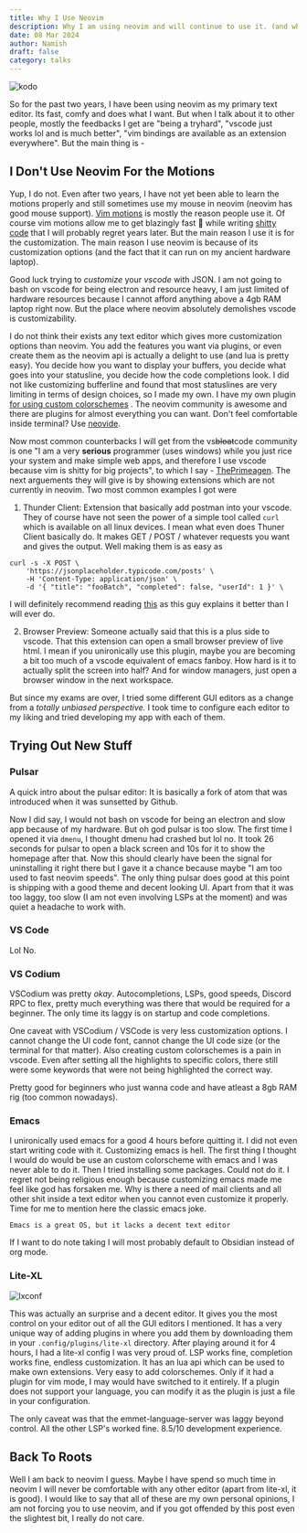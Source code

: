 ```yaml
---
title: Why I Use Neovim 
description: Why I am using neovim and will continue to use it. (and why I can not use other editors)
date: 08 Mar 2024
author: Namish 
draft: false
category: talks
---
```


![kodo](https://i.imgur.com/ivD6mq8.png)

So for the past two years, I have been using neovim as my primary text editor. Its fast, comfy and does what I want. But when I talk about it to other people, mostly the feedbacks I get are "being a tryhard", "vscode just works lol and is much better", "vim bindings are available as an extension everywhere". But the main thing is -

## I Don't Use Neovim For the Motions

Yup, I do not. Even after two years, I have not yet been able to learn the motions properly and still sometimes use my mouse in neovim (neovim has good mouse support).  [Vim motions](https://www.youtube.com/watch?v=y6VJBeZEDZU) is mostly the reason people use it. Of course vim motions allow me to get blazingly fast 🚀  while writing [shitty code](/blog/how-to-not-make-quiz) that I will probably regret years later. But the main reason I use it is for the customization.  The main reason I use neovim is because of its customization options (and the fact that it can run on my ancient hardware laptop).

Good luck trying to _customize_ your _vscode_ with JSON. I am not going to bash on vscode for being electron and resource heavy, I am just limited of hardware resources because I cannot afford anything above a 4gb RAM laptop right now. But the place where neovim absolutely demolishes vscode is customizability.

I do not think their exists any text editor which gives more customization options than neovim. You add the features you want via plugins, or even create them as the neovim api is actually a delight to use (and lua is pretty easy). You decide how you want to display your buffers, you decide what goes into your statusline, you decide how the code completions look. I did not like customizing bufferline and found that most statuslines are very limiting in terms of design choices, so I made my own. I have my own plugin [for using custom colorschemes](https://github.com/chadcat7/prism) . The neovim community is awesome and there are plugins for almost everything you can want. Don't feel comfortable inside terminal? Use [neovide](https://neovide.dev/). 

Now most common counterbacks I will get from the vs<s>bloat</s>code community is one "I am a very **serious** programmer (uses windows) while you just rice your system and make simple web apps, and therefore I use vscode because vim is shitty for big projects", to which I say - [ThePrimeagen](https://www.youtube.com/@ThePrimeagen). The next arguements they will give is by showing extensions which are not currently in neovim. Two most common examples I got were 

1. Thunder Client: Extension that basically add postman into your vscode. They of course have not seen the power of a simple tool called `curl` which is available on all linux devices. I mean what even does Thuner Client basically do. It makes GET / POST / whatever requests you want and gives the output. Well making them is as easy as

```
curl -s -X POST \
    'https://jsonplaceholder.typicode.com/posts' \
    -H 'Content-Type: application/json' \
    -d '{ "title": "fooBatch", "completed": false, "userId": 1 }' \
```

I will definitely recommend reading [this](https://maw.sh/blog/no-more-postman-just-curl-and-vim/) as this guy explains it better than I will ever do.

2. Browser Preview: Someone actually said that this is a plus side to vscode. That this extension can open a small browser preview of live html. I mean if you unironically use this plugin, maybe you are becoming a bit too much of a vscode equivalent of emacs fanboy. How hard is it to actually split the screen into half? And for window managers, just open a browser window in the next workspace.

But since my exams are over, I tried some different GUI editors as a change from a _totally unbiased perspective._ I took time to configure each editor to my liking and tried developing my app with each of them.

## Trying Out New Stuff 

### Pulsar

A quick intro about the pulsar editor: It is basically a fork of atom that was introduced when it was sunsetted by Github.

Now I did say, I would not bash on vscode for being an electron and slow app because of my hardware. But oh god pulsar is too slow. The first time I opened it via `dmenu`, I thought dmenu had crashed but lol no. It took 26 seconds for pulsar to open a black screen and 10s for it to show the homepage after that. Now this should clearly have been the signal for uninstalling it right there but I gave it a chance because maybe "I am too used to fast neovim speeds". The only thing pulsar does good at this point is shipping with a good theme and decent looking UI. Apart from that it was too laggy, too slow (I am not even involving LSPs at the moment) and was quiet a headache to work with.

### VS Code

Lol No.

### VS Codium

VSCodium was pretty _okay_. Autocompletions, LSPs, good speeds, Discord RPC to flex, pretty much everything was there that would be required for a beginner. The only time its laggy is on startup and code completions.

One caveat with VSCodium / VSCode is very less customization options. I cannot change the UI code font, cannot change the UI code size (or the terminal for that matter). Also creating custom colorschemes is a pain in vscode. Even after setting all the highlights to specific colors, there still were some keywords that were not being highlighted the correct way.

Pretty good for beginners who just wanna code and have atleast a 8gb RAM rig (too common nowadays).

### Emacs

I unironically used emacs for a good 4 hours before quitting it. I did not even start writing code with it. Customizing emacs is hell. The first thing I thought I would do would be use an custom colorscheme with emacs and I was never able to do it. Then I tried installing some packages. Could not do it. I regret not being religious enough because customizing emacs made me feel like god has forsaken me. Why is there a need of mail clients and all other shit inside a text editor when you cannot even customize it properly. Time for me to mention here the classic emacs joke.

```
Emacs is a great OS, but it lacks a decent text editor
```

If I want to do note taking I will most probably default to Obsidian instead of org mode.

### Lite-XL

![lxconf](https://camo.githubusercontent.com/90dee7fba14bff872b4d79946e6dc9e8dd1019fdcc77cab287264c7a9db5a497/68747470733a2f2f692e696d6775722e636f6d2f344b4d757670762e706e67)

This was actually an surprise and a decent editor. It gives you the most control on your editor out of all the GUI editors I mentioned. It has a very unique way of adding plugins in where you add them by downloading them in your `.config/plugins/lite-xl` directory. After playing around it for 4 hours, I had a lite-xl config I was very proud of. LSP works fine, completion works fine, endless customization. It has an lua api which can be used to make own extensions. Very easy to add colorschemes. Only if it had a plugin for vim mode, I may would have switched to it entirely. If a plugin does not support your language, you can modify it as the plugin is just a file in your configuration.  

The only caveat was that the emmet-language-server was laggy beyond control. All the other LSP's worked fine. 8.5/10 development experience.

## Back To Roots

Well I am back to neovim I guess. Maybe I have spend so much time in neovim I will never be comfortable with any other editor (apart from lite-xl, it is good). I would like to say that all of these are my own personal opinions, I am not forcing you to use neovim, and if you got offended by this post even the slightest bit, I really do not care.
